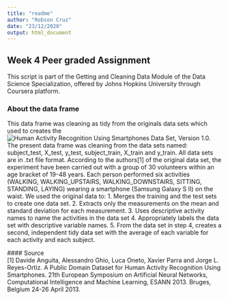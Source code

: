 ```yaml
---
title: "readme"
author: "Robson Cruz"
date: "23/12/2020"
output: html_document
---
```


## Week 4 Peer graded Assignment
This script is part of the Getting and Cleaning Data Module of the Data Science Specialization, offered by Johns Hopkins University through  Coursera platform. 

### About the data frame
This data frame was cleaning as tidy from the originals data sets which used to creates the ![_Human 
Activity Recognition Using Smartphones Data Set_](http://archive.ics.uci.edu/ml/datasets/Human+Activity+Recognition+Using+Smartphones), Version 1.0.
The present data frame was cleaning from the data sets named: subject_test, X_test, 
y_test, subject_train, X_train and y_train. All data sets are in .txt file 
format.
According to the authors[1] of the original data set, the experiment have been carried out with a group of 30 volunteers within an age bracket of 19-48 years. Each person performed six activities (WALKING, WALKING_UPSTAIRS, WALKING_DOWNSTAIRS, SITTING, STANDING, LAYING) wearing a smartphone (Samsung Galaxy S II) on the waist.
We used the original data to:
    1. Merges the training and the test sets to create one data set.
    2. Extracts only the measurements on the mean and standard deviation for each measurement. 
    3. Uses descriptive activity names to name the activities in the data set
    4. Appropriately labels the data set with descriptive variable names. 
    5. From the data set in step 4, creates a second, independent tidy data set with the average of each variable for each activity and each subject.
 
 #### Source   
    [1] Davide Anguita, Alessandro Ghio, Luca Oneto, Xavier Parra and Jorge L. Reyes-Ortiz. 
        A Public Domain Dataset for Human Activity Recognition Using Smartphones. 21th 
        European Symposium on Artificial Neural Networks, Computational Intelligence and 
        Machine Learning, ESANN 2013. Bruges, Belgium 24-26 April 2013. 
